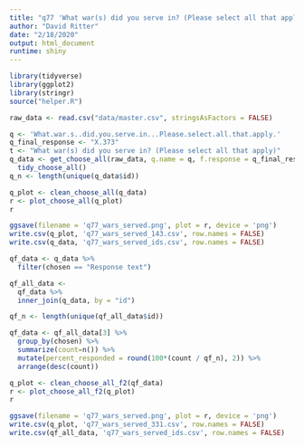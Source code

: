 ```yaml
---
title: "q77 'What war(s) did you serve in? (Please select all that apply)'"
author: "David Ritter"
date: "2/18/2020"
output: html_document
runtime: shiny
---
```


```r
library(tidyverse)
library(ggplot2)
library(stringr)
source("helper.R")
```

```r
raw_data <- read.csv("data/master.csv", stringsAsFactors = FALSE)
```

```r
q <- 'What.war.s..did.you.serve.in...Please.select.all.that.apply.'
q_final_response <- "X.373"
t <- "What war(s) did you serve in? (Please select all that apply)"
q_data <- get_choose_all(raw_data, q.name = q, f.response = q_final_response) %>%
  tidy_choose_all()
q_n <- length(unique(q_data$id))
```

```r
q_plot <- clean_choose_all(q_data)
r <- plot_choose_all(q_plot)
r
```

```r
ggsave(filename = 'q77_wars_served.png', plot = r, device = 'png')
write.csv(q_plot, 'q77_wars_served_143.csv', row.names = FALSE)
write.csv(q_data, 'q77_wars_served_ids.csv', row.names = FALSE)
```

```r
qf_data <- q_data %>%
  filter(chosen == "Response text")
```

```r
qf_all_data <- 
  qf_data %>%
  inner_join(q_data, by = "id")

qf_n <- length(unique(qf_all_data$id))

qf_data <- qf_all_data[3] %>%
  group_by(chosen) %>%
  summarize(count=n()) %>%
  mutate(percent_responded = round(100*(count / qf_n), 2)) %>%
  arrange(desc(count))
```

```r
q_plot <- clean_choose_all_f2(qf_data)
r <- plot_choose_all_f2(q_plot)
r
```

```r
ggsave(filename = 'q77_wars_served.png', plot = r, device = 'png')
write.csv(q_plot, 'q77_wars_served_331.csv', row.names = FALSE)
write.csv(qf_all_data, 'q77_wars_served_ids.csv', row.names = FALSE)
```



